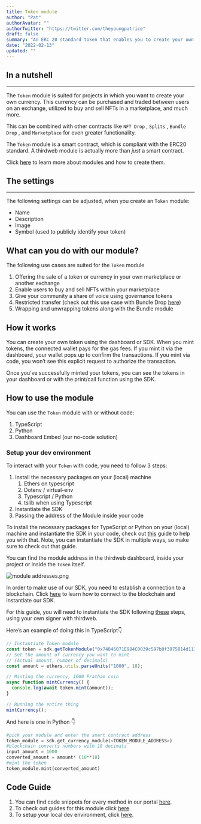 ```yaml
---
title: Token module
author: "Pat"
authorAvatar: ""
authorTwitter: "https://twitter.com/theyoungpatrice"
draft: false
summary: "An ERC 20 standard token that enables you to create your own crypto token or currency"
date: "2022-02-13"
updated: ""
---
```


## In a nutshell

---

The `Token` module is suited for projects in which you want to create your own currency. This currency can be purchased and traded between users on an exchange, utilized to buy and sell NFTs in a marketplace, and much more.

This can be combined with other contracts like `NFT Drop` , `Splits` , `Bundle Drop` , and `Marketplace` for even greater functionality.

The `Token` module is a smart contract, which is compliant with the ERC20 standard. A thirdweb module is actually more than _just_ a smart contract.

Click [here](/learn/modules) to learn more about modules and how to create them.

## The settings

---

The following settings can be adjusted, when you create an `Token` module:

- Name
- Description
- Image
- Symbol (used to publicly identify your token)

## What can you do with our module?

The following use cases are suited for the `Token` module

1. Offering the sale of a token or currency in your own marketplace or another exchange
2. Enable users to buy and sell NFTs within your marketplace
3. Give your community a share of voice using governance tokens
4. Restricted transfer (check out this use case with Bundle Drop [here](/portal/guides/make-your-nft-non-transferable))
5. Wrapping and unwrapping tokens along with the Bundle module

## How it works

You can create your own token using the dashboard or SDK. When you mint tokens, the connected wallet pays for the gas fees. If you mint it via the dashboard, your wallet pops up to confirm the transactions. If you mint via code, you won’t see this explicit request to authorize the transaction.

Once you’ve successfully minted your tokens, you can see the tokens in your dashboard or with the print/call function using the SDK.

## How to use the module

You can use the `Token` module with or without code:

1. TypeScript
2. Python
3. Dashboard Embed (our no-code solution)

### Setup your dev environment

To interact with your `Token` with code, you need to follow 3 steps:

1. Install the necessary packages on your (local) machine
   1. Ethers on typescript
   2. Dotenv / virtual-env
   3. Typescript / Python
   4. tslib when using Typescript
2. Instantiate the SDK
3. Passing the address of the Module inside your code

To install the necessary packages for TypeScript or Python on your (local) machine and instantiate the SDK in your code, check out [this](/portal/guides/sdk-guide) guide to help you with that. Note, you can instantiate the SDK in multiple ways, so make sure to check out that guide.

You can find the module address in the thirdweb dashboard, inside your project or inside the `Token` itself.

![module addresses.png](/assets/portal/learn/token/modules.png)

In order to make use of our SDK, you need to establish a connection to a blockchain. Click [here](learn/connect-to-blockchain) to learn how to connect to the blockchain and instantiate our SDK.

For this guide, you will need to instantiate the SDK following [these](/learn/connect-to-blockchain#using-your-own-signer-with-thirdweb) steps, using your own signer with thirdweb.

Here’s an example of doing this in TypeScript👇

```jsx
// Instantiate Token module
const token = sdk.getTokenModule("0x74846071E984C0039c597b0f3975814d111eF5F6");
// Set the amount of currency you want to mint
// (Actual amount, number of decimals)
const amount = ethers.utils.parseUnits("1000", 18);

// Minting the currency, 1000 Pratham coin
async function mintCurrency() {
  console.log(await token.mint(amount));
}

// Running the entire thing
mintCurrency();
```

And here is one in Python 👇

```python
#pick your module and enter the smart contract address
token_module = sdk.get_currency_module(<TOKEN_MODULE_ADDRESS>)
#blockchain converts numbers with 18 decimals
input_amount = 1000
converted_amount = amount* (10**18)
#mint the token
token_module.mint(converted_amount)
```

## Code Guide

1. You can find code snippets for every method in our portal [here](/learn/code-examples/token).
2. To check out guides for this module click [here](/guides/token).
3. To setup your local dev environment, click [here](/guides/sdk-guide).

<MdxNavigation>
  <MdxNavigationItem
    href="/learn/modules/marketplace"
    title="NFT Collection"
  />
  </MdxNavigation>
